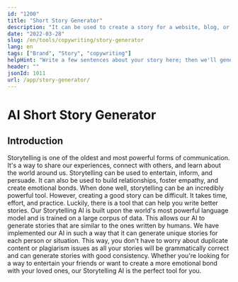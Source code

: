 ```yaml
---
id: "1200"
title: "Short Story Generator"
description: "It can be used to create a story for a website, blog, or marketing collateral. The story will be based on the information you provide, and you can choose the length and style of the story."
date: "2022-03-28"
slug: /en/tools/copywriting/story-generator
lang: en
tags: ["Brand", "Story", "copywriting"]
helpHint: "Write a few sentences about your story here; then we'll generate a story for you."
header: ""
jsonId: 1011
url: /app/story-generator/
---
```


# AI Short Story Generator

## Introduction

Storytelling is one of the oldest and most powerful forms of communication. It's a way to share our experiences, connect with others, and learn about the world around us. Storytelling can be used to entertain, inform, and persuade. It can also be used to build relationships, foster empathy, and create emotional bonds. When done well, storytelling can be an incredibly powerful tool. However, creating a good story can be difficult. It takes time, effort, and practice. Luckily, there is a tool that can help you write better stories. Our Storytelling AI is built upon the world's most powerful language model and is trained on a large corpus of data. This allows our AI to generate stories that are similar to the ones written by humans. We have implemented our AI in such a way that it can generate unique stories for each person or situation. This way, you don't have to worry about duplicate content or plagiarism issues as all your stories will be grammatically correct and can generate stories with good consistency. Whether you're looking for a way to entertain your friends or want to create a more emotional bond with your loved ones, our Storytelling AI is the perfect tool for you.
